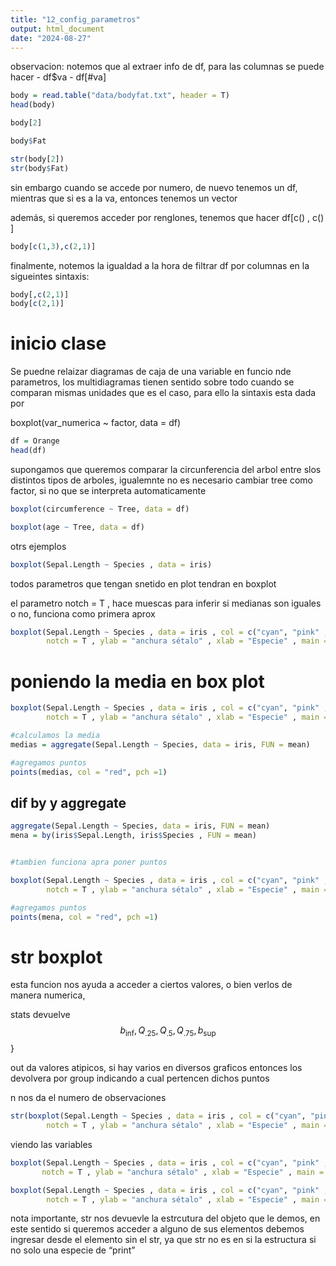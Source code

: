 ```yaml
---
title: "12_config_parametros"
output: html_document
date: "2024-08-27"
---
```


observacion: notemos que al extraer info de df, para las columnas se puede hacer
- df$va
- df[#va]

```r
body = read.table("data/bodyfat.txt", header = T)
head(body)

body[2]

body$Fat

str(body[2])
str(body$Fat)


```
sin embargo cuando se accede por numero, de nuevo tenemos un df, mientras que si es a la va, entonces tenemos un vector

además, si queremos acceder por renglones, tenemos que hacer
df[c() , c() ]


```r
body[c(1,3),c(2,1)]

```
finalmente, notemos la igualdad a la hora de filtrar df por columnas en la sigueintes sintaxis:

```r
body[,c(2,1)]
body[c(2,1)]

```

# inicio clase

Se puedne relaizar diagramas de caja de una variable en funcio nde parametros, los multidiagramas tienen sentido sobre todo cuando se comparan mismas unidades que es el caso, para ello la sintaxis esta dada por 

boxplot(var_numerica ~ factor, data = df)


```r
df = Orange
head(df)


```

supongamos que queremos comparar la circunferencia del arbol entre slos distintos tipos de arboles, igualemnte no es necesario cambiar tree como factor, si no que se interpreta automaticamente

```r
boxplot(circumference ~ Tree, data = df)
```

```r
boxplot(age ~ Tree, data = df)
```

otrs ejemplos

```r
boxplot(Sepal.Length ~ Species , data = iris)


```

todos parametros que tengan snetido en plot tendran en boxplot

el parametro notch = T , hace muescas para inferir si medianas son iguales o no, funciona como primera aprox

```r
boxplot(Sepal.Length ~ Species , data = iris , col = c("cyan", "pink" , "lightblue"),
        notch = T , ylab = "anchura sétalo" , xlab = "Especie" , main = "box iris")

```



# poniendo la media en box plot

```r
boxplot(Sepal.Length ~ Species , data = iris , col = c("cyan", "pink" , "lightblue"),
        notch = T , ylab = "anchura sétalo" , xlab = "Especie" , main = "box iris")

#calculamos la media
medias = aggregate(Sepal.Length ~ Species, data = iris, FUN = mean)

#agregamos puntos
points(medias, col = "red", pch =1)

```

## dif by y aggregate

```r
aggregate(Sepal.Length ~ Species, data = iris, FUN = mean)
mena = by(iris$Sepal.Length, iris$Species , FUN = mean)


#tambien funciona apra poner puntos

boxplot(Sepal.Length ~ Species , data = iris , col = c("cyan", "pink" , "lightblue"),
        notch = T , ylab = "anchura sétalo" , xlab = "Especie" , main = "box iris")

#agregamos puntos
points(mena, col = "red", pch =1)

```

# str boxplot

esta funcion nos ayuda a acceder a ciertos valores, o bien verlos de manera numerica,

stats devuelve 
$$b_{\text{inf}} , Q_{.25},Q_{.5}  ,Q_{.75},  b_{\text{sup}} $$}

out da valores atipicos, si hay varios en diversos graficos entonces los devolvera por group indicando a cual pertencen dichos puntos

n nos da el numero de observaciones


```r
str(boxplot(Sepal.Length ~ Species , data = iris , col = c("cyan", "pink" , "lightblue"),
        notch = T , ylab = "anchura sétalo" , xlab = "Especie" , main = "box iris"))

```
viendo las variables

```r
boxplot(Sepal.Length ~ Species , data = iris , col = c("cyan", "pink" , "lightblue"),
       notch = T , ylab = "anchura sétalo" , xlab = "Especie" , main = "box iris")$stats

boxplot(Sepal.Length ~ Species , data = iris , col = c("cyan", "pink" , "lightblue"),
        notch = T , ylab = "anchura sétalo" , xlab = "Especie" , main = "box iris")$out


```


nota importante, str nos devuevle la estrcutura del objeto que le demos, en este sentido si queremos acceder a alguno de sus elementos debemos ingresar desde el elemento sin el str, ya que str no es en si la estructura si no solo una especie de "print"



















